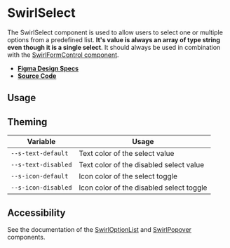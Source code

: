 
<Meta title="Components/SwirlSelect" />

# SwirlSelect

The SwirlSelect component is used to allow users to select one or multiple
options from a predefined list. **It's value is always an array of type string even though it is a single select**. It should always be used in combination with the
[SwirlFormControl component](?path=/docs/components-swirlformcontrol--docs).

- **[Figma Design Specs](https://www.figma.com/file/iRHiAFsHxnzux8gQ9EjlZe/Swirl-Components?node-id=2%3A43)**
- **[Source Code](https://github.com/flip-corp/swirl/tree/main/packages/swirl-components/src/components/swirl-select)**

## Usage

<Canvas of={Stories.SwirlSelect} sourceState="shown"></Canvas>

<Controls of={Stories.SwirlSelect} />

## Theming

| Variable            | Usage                                    |
| ------------------- | ---------------------------------------- |
| `--s-text-default`  | Text color of the select value           |
| `--s-text-disabled` | Text color of the disabled select value  |
| `--s-icon-default`  | Icon color of the select toggle          |
| `--s-icon-disabled` | Icon color of the disabled select toggle |

## Accessibility

See the documentation of the
[SwirlOptionList](?path=/docs/components-swirloptionlist--docs) and
[SwirlPopover](?path=/docs/components-swirlpopover--docs) components.
